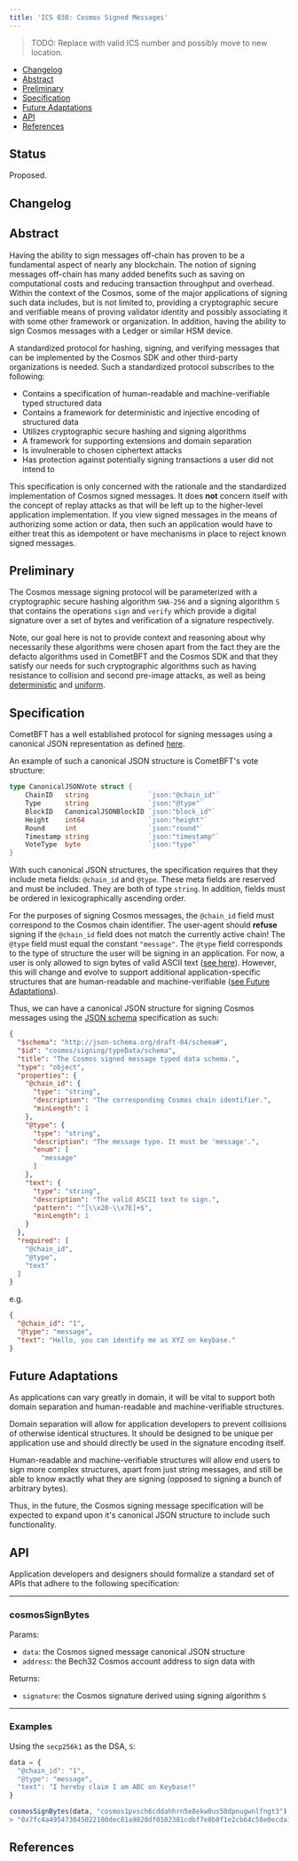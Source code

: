 ```yaml
---
title: 'ICS 030: Cosmos Signed Messages'
---
```

> TODO: Replace with valid ICS number and possibly move to new location.

* [Changelog](#changelog)
* [Abstract](#abstract)
* [Preliminary](#preliminary)
* [Specification](#specification)
* [Future Adaptations](#future-adaptations)
* [API](#api)
* [References](#references)

## Status

Proposed.

## Changelog

## Abstract

Having the ability to sign messages off-chain has proven to be a fundamental aspect
of nearly any blockchain. The notion of signing messages off-chain has many
added benefits such as saving on computational costs and reducing transaction
throughput and overhead. Within the context of the Cosmos, some of the major
applications of signing such data includes, but is not limited to, providing a
cryptographic secure and verifiable means of proving validator identity and
possibly associating it with some other framework or organization. In addition,
having the ability to sign Cosmos messages with a Ledger or similar HSM device.

A standardized protocol for hashing, signing, and verifying messages that can be
implemented by the Cosmos SDK and other third-party organizations is needed. Such a
standardized protocol subscribes to the following:

* Contains a specification of human-readable and machine-verifiable typed structured data
* Contains a framework for deterministic and injective encoding of structured data
* Utilizes cryptographic secure hashing and signing algorithms
* A framework for supporting extensions and domain separation
* Is invulnerable to chosen ciphertext attacks
* Has protection against potentially signing transactions a user did not intend to

This specification is only concerned with the rationale and the standardized
implementation of Cosmos signed messages. It does **not** concern itself with the
concept of replay attacks as that will be left up to the higher-level application
implementation. If you view signed messages in the means of authorizing some
action or data, then such an application would have to either treat this as
idempotent or have mechanisms in place to reject known signed messages.

## Preliminary

The Cosmos message signing protocol will be parameterized with a cryptographic
secure hashing algorithm `SHA-256` and a signing algorithm `S` that contains
the operations `sign` and `verify` which provide a digital signature over a set
of bytes and verification of a signature respectively.

Note, our goal here is not to provide context and reasoning about why necessarily
these algorithms were chosen apart from the fact they are the defacto algorithms
used in CometBFT and the Cosmos SDK and that they satisfy our needs for such
cryptographic algorithms such as having resistance to collision and second
pre-image attacks, as well as being [deterministic](https://en.wikipedia.org/wiki/Hash_function#Determinism) and [uniform](https://en.wikipedia.org/wiki/Hash_function#Uniformity).

## Specification

CometBFT has a well established protocol for signing messages using a canonical
JSON representation as defined [here](https://github.com/cometbft/cometbft/blob/master/types/canonical.go).

An example of such a canonical JSON structure is CometBFT's vote structure:

```go
type CanonicalJSONVote struct {
    ChainID   string               `json:"@chain_id"`
    Type      string               `json:"@type"`
    BlockID   CanonicalJSONBlockID `json:"block_id"`
    Height    int64                `json:"height"`
    Round     int                  `json:"round"`
    Timestamp string               `json:"timestamp"`
    VoteType  byte                 `json:"type"`
}
```

With such canonical JSON structures, the specification requires that they include
meta fields: `@chain_id` and `@type`. These meta fields are reserved and must be
included. They are both of type `string`. In addition, fields must be ordered
in lexicographically ascending order.

For the purposes of signing Cosmos messages, the `@chain_id` field must correspond
to the Cosmos chain identifier. The user-agent should **refuse** signing if the
`@chain_id` field does not match the currently active chain! The `@type` field
must equal the constant `"message"`. The `@type` field corresponds to the type of
structure the user will be signing in an application. For now, a user is only
allowed to sign bytes of valid ASCII text ([see here](https://github.com/cometbft/cometbft/blob/v0.37.0/libs/strings/string.go#L35-L64)).
However, this will change and evolve to support additional application-specific
structures that are human-readable and machine-verifiable ([see Future Adaptations](#future-adaptations)).

Thus, we can have a canonical JSON structure for signing Cosmos messages using
the [JSON schema](http://json-schema.org/) specification as such:

```json expandable
{
  "$schema": "http://json-schema.org/draft-04/schema#",
  "$id": "cosmos/signing/typeData/schema",
  "title": "The Cosmos signed message typed data schema.",
  "type": "object",
  "properties": {
    "@chain_id": {
      "type": "string",
      "description": "The corresponding Cosmos chain identifier.",
      "minLength": 1
    },
    "@type": {
      "type": "string",
      "description": "The message type. It must be 'message'.",
      "enum": [
        "message"
      ]
    },
    "text": {
      "type": "string",
      "description": "The valid ASCII text to sign.",
      "pattern": "^[\\x20-\\x7E]+$",
      "minLength": 1
    }
  },
  "required": [
    "@chain_id",
    "@type",
    "text"
  ]
}
```

e.g.

```json
{
  "@chain_id": "1",
  "@type": "message",
  "text": "Hello, you can identify me as XYZ on keybase."
}
```

## Future Adaptations

As applications can vary greatly in domain, it will be vital to support both
domain separation and human-readable and machine-verifiable structures.

Domain separation will allow for application developers to prevent collisions of
otherwise identical structures. It should be designed to be unique per application
use and should directly be used in the signature encoding itself.

Human-readable and machine-verifiable structures will allow end users to sign
more complex structures, apart from just string messages, and still be able to
know exactly what they are signing (opposed to signing a bunch of arbitrary bytes).

Thus, in the future, the Cosmos signing message specification will be expected
to expand upon it's canonical JSON structure to include such functionality.

## API

Application developers and designers should formalize a standard set of APIs that
adhere to the following specification:

***

### **cosmosSignBytes**

Params:

* `data`: the Cosmos signed message canonical JSON structure
* `address`: the Bech32 Cosmos account address to sign data with

Returns:

* `signature`: the Cosmos signature derived using signing algorithm `S`

***

### Examples

Using the `secp256k1` as the DSA, `S`:

```javascript
data = {
  "@chain_id": "1",
  "@type": "message",
  "text": "I hereby claim I am ABC on Keybase!"
}

cosmosSignBytes(data, "cosmos1pvsch6cddahhrn5e8ekw0us50dpnugwnlfngt3")
> "0x7fc4a495473045022100dec81a9820df0102381cdbf7e8b0f1e2cb64c58e0ecda1324543742e0388e41a02200df37905a6505c1b56a404e23b7473d2c0bc5bcda96771d2dda59df6ed2b98f8"
```

## References

